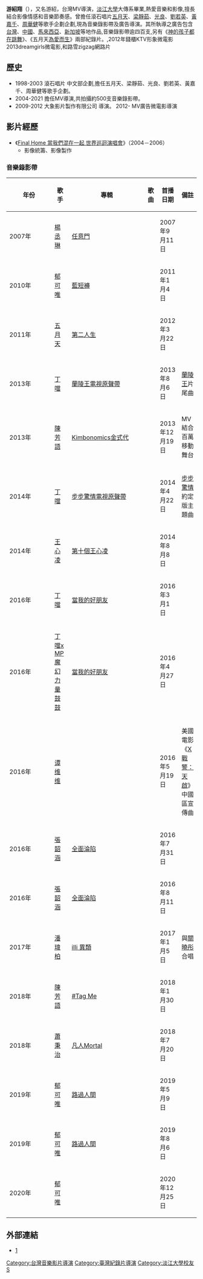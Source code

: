 {{藝人
|姓名 = 游紹翔
|英文名 =  Shawn Yu
|羅馬拼音 = Yu Shao-Hsiang
|類型 = 導演
|暱稱 = 游紹
|籍貫 = {{ROC}}
|出生日期 = {{birth date and age|1978|5|18}}
|職業 = MV導演<br>微電影導演<br>廣告導演
|活躍年代 = 1998-2003[[滾石唱片|滾石唱片]]中文部企劃<br/>2004-2009 擔任MV導演<br/>2009-2012 大象影片製作有限公司 導演。<br/>2012- MV廣告微電影導演
|相關團體 = 
| imdb = 6038590
}}
'''游紹翔'''（{{bd|1978年|5月18日||}}），又名游紹，台灣MV導演，[[淡江大學|淡江大學]]大傳系畢業,熱愛音樂和影像,擅長結合影像情感和音樂節奏感。曾擔任滾石唱片[[五月天|五月天]]、[[梁靜茹|梁靜茹]]、[[光良|光良]]、[[劉若英|劉若英]]、[[黃嘉千|黃嘉千]]、[[周華健|周華健]]等歌手企劃企劃,現為音樂錄影帶及廣告導演。其所執導之廣告包含[[台灣|台灣]]、[[中國|中國]]、[[馬來西亞|馬來西亞]]、[[新加坡|新加坡]]等地作品,音樂錄影帶逾四百支,另有《[[神的孩子都在跳舞|神的孩子都在跳舞]]》、《五月天[[為愛而生|為愛而生]]》兩部紀錄片。,2012年錢櫃KTV形象微電影 2013dreamgirls微電影,和路雪zigzag網路片

== 歷史 ==
*1998-2003 滾石唱片 中文部企劃,擔任五月天、梁靜茹、光良、劉若英、黃嘉千、周華健等歌手企劃。
*2004-2021 擔任MV導演,共拍攝約500支音樂錄影帶。
*2009-2012 大象影片製作有限公司 導演。 2012- MV廣告微電影導演

==影片經歷==
*《[[Final_Home_當我們混在一起|Final Home 當我們混在一起 世界巡迴演唱會]]》（2004－2006）
**影像統籌、影像製作
===音樂錄影帶===
{| class="wikitable" width="70%"
|-align=center
! width="5%"|年份
! width="10%"|歌手
! width="8%"|專輯
! width="15%"|歌曲
! width="10%"|首播日期
! width="25%"|備註
|-
| 2007年
| [[楊丞琳|楊丞琳]]
| [[任意門_(專輯)|任意門]]
| {{youtube|QVr4r_2RPEo|狼來了}}
| 2007年9月11日
|
|-
| 2010年
| [[郁可唯|郁可唯]]
| [[藍短褲|藍短褲]]
| {{youtube|K7LQArL-WgU|暖心}}
| 2011年1月4日
| 
|-
| 2011年
| [[五月天|五月天]]
| [[第二人生|第二人生]]
| {{youtube|hiKYufVEUtI|倉頡}}
| 2012年3月22日
|
|-
| 2013年
| [[丁噹|丁噹]]
| [[蘭陵王電視原聲帶|蘭陵王電視原聲帶]]
| {{youtube|7wvNwOPprBE|手掌心}}
| 2013年8月6日
| [[蘭陵王|蘭陵王]]片尾曲
|-
| 2013年
| [[陳芳語|陳芳語]]
| [[Kimbonomics金式代|Kimbonomics金式代]]
| {{youtube|mgebFEYjRro|Good Girl趕快愛}}
| 2013年12月19日
| MV結合百萬移動舞台
|-
| 2014年
| [[丁噹|丁噹]]
| [[步步驚情#電視原聲帶|步步驚情電視原聲帶]]
| {{youtube|UdqMU9IJLW4|身不由己}}
| 2014年4月22日
| [[步步驚情|步步驚情]]約定版主題曲
|-
| 2014年
| [[王心凌|王心凌]]
| [[第十個王心凌|第十個王心凌]]
| {{youtube|Xdzx6_YnNNU|說不出的味道}}
| 2014年8月8日
| 
|-
| 2016年
| [[丁噹|丁噹]]
| [[當我的好朋友|當我的好朋友]]
| {{youtube|_FCnnvrHQsc|想戀一個愛}}
| 2016年3月1日
| 
|-
| 2016年
| [[丁噹|丁噹]]x [[MP魔幻力量|MP魔幻力量]][[呂國緯|鼓鼓]]
| [[當我的好朋友|當我的好朋友]]
| {{youtube|uSCA0DHRCqw|Natural High}}
| 2016年4月27日
| 
|-
| 2016年
| [[谭维维|谭维维]]
| 
| {{youtube|w6qQmjldrRE|Take My Hand}}
| 2016年5月19日
| 美國電影《[[X戰警：天啟|X戰警：天啟]]》中國區宣傳曲
|-
| 2016年
| [[張韶涵|張韶涵]]
| [[全面淪陷|全面淪陷]]
| {{youtube|aAT9yXqpbuc|第一頁}}
| 2016年7月31日
| 
|-
| 2016年
| [[張韶涵|張韶涵]]
| [[全面淪陷|全面淪陷]]
| {{youtube|W5-i2xrqbTI|終於}}
| 2016年8月11日
| 
|-
|2017年
| [[潘瑋柏|潘瑋柏]]
| [[illi_異類|illi 異類]]
| {{youtube|b2FGD7Pkfpw|漫動作}}
| 2017年1月5日
|與[[關曉彤|關曉彤]]合唱
|-
| 2018年
| [[陳芳語|陳芳語]]
| [[Tag_Me_(2017年陳芳語專輯)|#Tag Me]]
| {{youtube|rEt-sqicluc|再愛我一天}}
| 2018年1月30日
| 
|-
| 2018年
| [[蕭秉治|蕭秉治]]
| [[凡人Mortal|凡人Mortal]]
| {{youtube|NY078oKF6AA|心狠手軟}}
| 2018年7月20日
| 
|-
| 2019年
| [[郁可唯|郁可唯]]
| [[路過人間|路過人間]]
| {{youtube|hhoRgpKhpUc|十年如一日}}
| 2019年5月9日
| 
|-
| 2019年
| [[郁可唯|郁可唯]]
| [[路過人間|路過人間]]
| {{youtube|mWS2O0ltll4|是誰}}
| 2019年8月6日
| 
|-
| 2020年
| [[郁可唯|郁可唯]]
| 
| {{youtube|HldXX3R8vC4|懂得雨天}}
| 2020年12月25日
| 
|}

==外部連結==
*{{zh}}[https://web.archive.org/web/20131129112212/http://yoshaw.com/about/]

{{Portal bar|台灣|音樂|電影|人物}}

[[Category:台灣音樂影片導演|Category:台灣音樂影片導演]]
[[Category:臺灣紀錄片導演|Category:臺灣紀錄片導演]]
[[Category:淡江大學校友|Category:淡江大學校友]]
[[Category:游姓|S]]